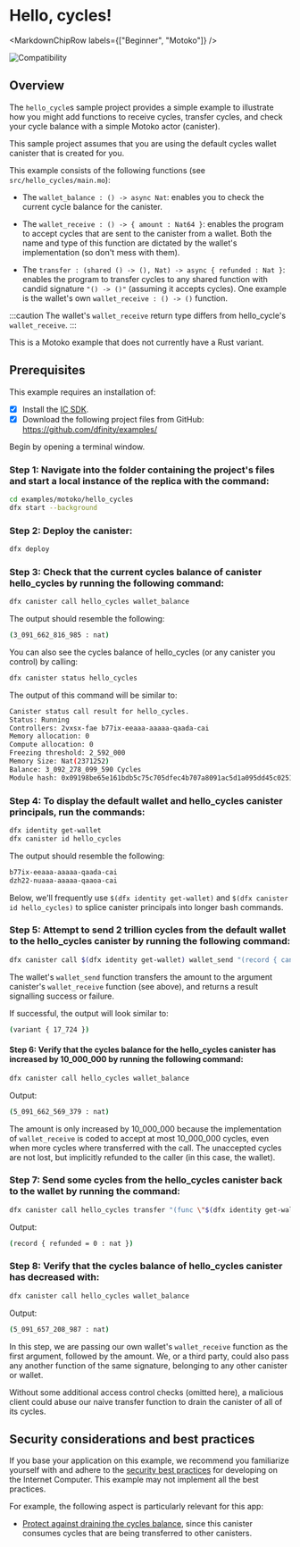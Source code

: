 
# Hello, cycles!

<MarkdownChipRow labels={["Beginner", "Motoko"]} />

![Compatibility](https://img.shields.io/badge/compatibility-0.6.25-blue)

## Overview

The `hello_cycle`s sample project provides a simple example to illustrate how you might add functions to receive cycles, transfer cycles, and check your cycle balance with a simple Motoko actor (canister).

This sample project assumes that you are using the default cycles wallet canister that is created for you.

This example consists of the following functions (see `src/hello_cycles/main.mo`):

- The `wallet_balance : () -> async Nat`: enables you to check the current cycle balance for the canister.

- The `wallet_receive : () -> { amount : Nat64 }`: enables the program to accept cycles that are sent to the canister from a wallet. Both the name and type of this function are dictated by the wallet's implementation (so don't mess with them).

- The `transfer : (shared () -> (), Nat) -> async { refunded : Nat }`: enables the program to transfer cycles to any shared function with candid signature `"() -> ()"` (assuming it accepts cycles). One example is the wallet's own `wallet_receive : () -> ()` function.

:::caution
The wallet's `wallet_receive` return type differs from hello_cycle's `wallet_receive`.
:::

This is a Motoko example that does not currently have a Rust variant. 

## Prerequisites
This example requires an installation of:

- [x] Install the [IC SDK](https://internetcomputer.org/docs/current/developer-docs/setup/install/index.mdx).
- [x] Download the following project files from GitHub: https://github.com/dfinity/examples/

Begin by opening a terminal window.

### Step 1: Navigate into the folder containing the project's files and start a local instance of the replica with the command:

```bash
cd examples/motoko/hello_cycles
dfx start --background
```

### Step 2: Deploy the canister:

```bash
dfx deploy
```

### Step 3: Check that the current cycles balance of canister hello_cycles by running the following command:

```bash
dfx canister call hello_cycles wallet_balance
```

The output should resemble the following:

```bash
(3_091_662_816_985 : nat)
```

You can also see the cycles balance of hello_cycles (or any canister you control) by calling:

```bash
dfx canister status hello_cycles
```

The output of this command will be similar to:

```bash
Canister status call result for hello_cycles.
Status: Running
Controllers: 2vxsx-fae b77ix-eeaaa-aaaaa-qaada-cai
Memory allocation: 0
Compute allocation: 0
Freezing threshold: 2_592_000
Memory Size: Nat(2371252)
Balance: 3_092_278_099_590 Cycles
Module hash: 0x09198be65e161bdb5c75c705dfec4b707a8091ac5d1a095dd45c025142a1fc43
```

### Step 4: To display the default wallet and hello_cycles canister principals, run the commands:

```bash
dfx identity get-wallet
dfx canister id hello_cycles
```

The output should resemble the following:

```bash
b77ix-eeaaa-aaaaa-qaada-cai
dzh22-nuaaa-aaaaa-qaaoa-cai
```

Below, we'll frequently use `$(dfx identity get-wallet)` and `$(dfx canister id hello_cycles)` to splice canister principals into longer bash commands.

### Step 5: Attempt to send 2 trillion cycles from the default wallet to the hello_cycles canister by running the following command:

```bash
dfx canister call $(dfx identity get-wallet) wallet_send "(record { canister = principal \"$(dfx canister id hello_cycles)\"; amount = (2000000000000:nat64); } )"
```

The wallet's `wallet_send` function transfers the amount to the argument canister's `wallet_receive` function (see above), and returns a result signalling success or failure.

If successful, the output will look similar to:

```bash
(variant { 17_724 })
```

#### Step 6: Verify that the cycles balance for the hello_cycles canister has increased by 10_000_000 by running the following command:

```bash
dfx canister call hello_cycles wallet_balance
```

Output:

```bash
(5_091_662_569_379 : nat)
```

The amount is only increased by 10_000_000 because the implementation of `wallet_receive` is coded to accept at most 10_000_000 cycles, even when more cycles where transferred with the call. The unaccepted cycles are not lost, but implicitly refunded to the caller (in this case, the wallet).

### Step 7: Send some cycles from the hello_cycles canister back to the wallet by running the command:

```bash
dfx canister call hello_cycles transfer "(func \"$(dfx identity get-wallet)\".\"wallet_receive\", 5000000)"
```

Output: 

```bash
(record { refunded = 0 : nat })
```

### Step 8: Verify that the cycles balance of hello_cycles canister has decreased with:

```bash
dfx canister call hello_cycles wallet_balance
```

Output:

```bash
(5_091_657_208_987 : nat)
```

In this step, we are passing our own wallet's `wallet_receive` function as the first argument, followed by the amount. We, or a third party, could also pass any another function of the same signature, belonging to any other canister or wallet.

Without some additional access control checks (omitted here), a malicious client could abuse our naive transfer function to drain the canister of all of its cycles.


## Security considerations and best practices

If you base your application on this example, we recommend you familiarize yourself with and adhere to the [security best practices](https://internetcomputer.org/docs/current/references/security/) for developing on the Internet Computer. This example may not implement all the best practices.

For example, the following aspect is particularly relevant for this app:
* [Protect against draining the cycles balance](https://internetcomputer.org/docs/current/references/security/rust-canister-development-security-best-practices#protect-against-draining-the-cycles-balance), since this canister consumes cycles that are being transferred to other canisters. 

